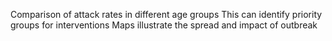 Comparison of attack rates in different age groups
This can identify priority groups for interventions
Maps illustrate the spread and impact of outbreak



